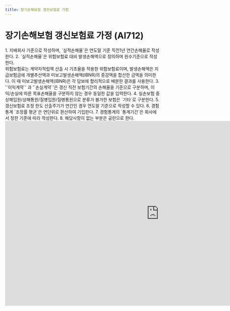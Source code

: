```yaml
---
title: 장기손해보험 갱신보험료 가정
---
```

# 장기손해보험 갱신보험료 가정 (AI712)

<Accordion multiple activeIndex={[]}>
<AccordionTab header="[작성 요령]">
1. 지배회사 기준으로 작성하며, `실적손해율`은 연도말 기준 직전1년 연간손해율로 작성한다.
2. `실적손해율`은 위험보험료 대비 발생손해액으로 정의하며 원수기준으로 작성한다.<br/>
   위험보험료는 계약자적립액 산출 시 기초율을 적용한 위험보험료이며, 발생손해액은 지급보험금에 개별추산액과 미보고발생손해액(IBNR)의 증감액을 합산한 금액을 의미한다. 이 때 미보고발생손해액(IBNR)은 각 담보에 합리적으로 배분한 결과를 사용한다.
3. '`이익계약`' 과 '`손실계약`'은 갱신 직전 보험기간의 손해율을 기준으로 구분하며, 이익/손실에 따른 목표손해율을 구분하지 않는 경우 동일한 값을 입력한다.
4. 실손보험 중 상해입원/상해통원/질병입원/질병통원으로 분류가 불가한 보험은 `기타`로 구분한다.
5. 갱신보험료 조정 한도 산출주기가 연간인 경우 연도말 기준으로 작성할 수 있다.
6. 경험통계 `조정률 평균`은 연단위로 환산하여 기입한다.
7. 경험통계의 `통계기간`은 회사에서 정한 기준에 따라 작성한다.
8. 해당사항이 없는 부분은 공란으로 한다.

</AccordionTab>
</Accordion>

<br/>

<iframe width="1000" height="600" frameBorder="0" scrolling="no"
src="https://onedrive.live.com/embed?resid=AB5F66CE0CF8D024%2116554&authkey=%21ACzRWZavyE-79hc&em=2
&AllowTyping=True
&wdAllowInteractivity=False&ActiveCell='1-15'!D11&Item='1-15'!A7:P28
&wdHideGridlines=True
&wdDownloadButton=False
&waccluster=PSG3">
</iframe>
